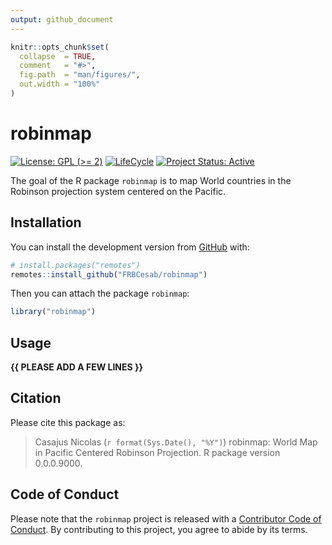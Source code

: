 ```yaml
---
output: github_document
---
```


<!-- README.md is generated from README.Rmd. Please edit that file -->


```r
knitr::opts_chunk$set(
  collapse  = TRUE,
  comment   = "#>",
  fig.path  = "man/figures/",
  out.width = "100%"
)
```



# robinmap

<!-- badges: start -->
[![License: GPL (>= 2)](https://img.shields.io/badge/License-GPL%20%28%3E%3D%202%29-blue.svg)](https://choosealicense.com/licenses/gpl-2.0/)
[![LifeCycle](man/figures/lifecycle/lifecycle-stable.svg)](https://lifecycle.r-lib.org/articles/stages.html#stable)
[![Project Status: Active](https://www.repostatus.org/badges/latest/active.svg)](https://www.repostatus.org/#active)
<!-- badges: end -->


The goal of the R package `robinmap` is to map World countries in the Robinson 
projection system centered on the Pacific.



## Installation

You can install the development version from [GitHub](https://github.com/) with:

```r
# install.packages("remotes")
remotes::install_github("FRBCesab/robinmap")
```

Then you can attach the package `robinmap`:

```r
library("robinmap")
```



## Usage

**{{ PLEASE ADD A FEW LINES }}**



## Citation

Please cite this package as: 

> Casajus Nicolas (`r format(Sys.Date(), "%Y")`) robinmap: World Map in Pacific 
Centered Robinson Projection. R package version 0.0.0.9000.



## Code of Conduct

Please note that the `robinmap` project is released with a 
[Contributor Code of Conduct](https://contributor-covenant.org/version/2/0/CODE_OF_CONDUCT.html). 
By contributing to this project, you agree to abide by its terms.

